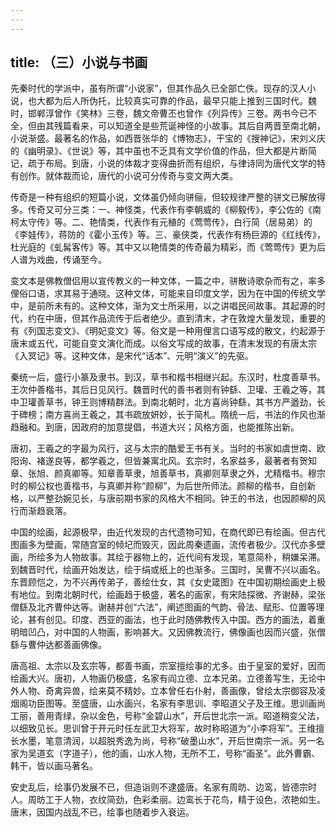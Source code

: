 ```yaml
---
---
---
```

title: （三）小说与书画
---



先秦时代的学派中，虽有所谓“小说家”，但其作品久已全部亡佚。现存的汉人小说，也大都为后人所伪托，比较真实可靠的作品，最早只能上推到三国时代。魏时，邯郸淳曾作《笑林》三卷，魏文帝曹丕也曾作《列异传》三卷。两书今已不全，但由其残篇看来，可以知道全是些荒诞神怪的小故事。其后自两晋至南北朝，小说渐盛。最著名的作品，如西晋张华的《博物志》，干宝的《搜神记》，宋刘义庆的《幽明录》、《世说》等，其中虽也不乏具有文学价值的作品，但大都是片断简记，疏于布局。到唐，小说的体裁才变得曲折而有组织，与律诗同为唐代文学的特有创作。就体裁而论，唐代的小说可分传奇与变文两大类。

传奇是一种有组织的短篇小说，文体虽仍倾向骈俪，但较规律严整的骈文已解放得多。传奇又可分三类：一、神怪类，代表作有李朝威的《柳毅传》，李公佐的《南柯太守传》等。二、艳情类，代表作有元稙的《莺莺传》，白行简（居易弟）的《李娃传》，蒋防的《霍小玉传》等。三、豪侠类，代表作有杨巨源的《红线传》，杜光庭的《虬髯客传》等。其中又以艳情类的传奇最为精彩，而《莺莺传》更为后人谱为戏曲，传诵至今。

变文本是佛教僧侣用以宣传教义的一种文体，一篇之中，骈散诗歌杂而有之，率多俚俗口语，求其易于通晓。这种文体，可能来自印度文学，因为在中国的传统文学中，是前所未有的。这种文体，渐为文士所采用，以之讲唱民间故事。其起源的时代，约在中唐，但其作品流传于后者绝少。直到清末，才在敦煌大量发现，重要的有《列国志变文》、《明妃变文》等。俗文是一种用俚言口语写成的散文，约起源于唐末或五代，可能自变文演化而成。以俗文写成的故事，在清末发现的有唐太宗《入冥记》等。这种文体，是宋代“话本”、元明“演义”的先驱。

秦统一后，盛行小篆及隶书。到汉，草书和楷书相继兴起。东汉时，杜度善草书。王次仲善楷书，其后日见风行。魏晋时代的善书者则有钟繇、卫瓘、王羲之等，其中卫瓘善草书，钟王则博精群法。到南北朝时，北方喜尚钟繇，其书方严遒劲，长于碑榜；南方喜尚王羲之，其书疏放妍妙，长于简札。隋统一后，书法的作风也渐趋融和。到唐，因政府的加意提倡，书道大兴；风格方面，也能推陈出新。

唐初，王羲之的字最为风行，这与太宗的酷爱王书有关。当时的书家如虞世南、欧阳询、褚遂良等，都学羲之，但皆兼寓北风。玄宗时，名家益多，最著者有贺知章、张旭、颜真卿等。知章善草隶，旭善草书，真卿则草隶之外，尤精楷书。穆宗时的柳公权也善楷书，与真卿并称“颜柳”，为后世所师法。颜柳的楷书，自创新格，以严整劲婉见长，与唐前期书家的风格大不相同。钟王的书法，也因颜柳的风行而渐趋衰落。

中国的绘画，起源极早，由近代发现的古代遗物可知，在商代即已有绘画。但古代图画多为壁画，常随宫室的倾圮而毁灭，因此周秦遗画，流传者极少。汉代亦多壁画，所绘多为人物故事。其绘于器物上的，近代间有发现，笔意简朴，稍嫌呆滞。到魏晋时代，绘画开始发达，绘于绢或纸上的也渐多。三国时，吴曹不兴以画名。东晋顾恺之，为不兴再传弟子，善绘仕女，其《女史箴图》在中国初期绘画史上极有地位。到南北朝时代，绘画趋于极盛，著名的画家，有宋陆探微、齐谢赫，梁张僧繇及北齐曹仲达等。谢赫并创“六法”，阐述图画的气韵、骨法、赋形、位置等理论，甚有创见。印度、西亚的画法，也于此时随佛教传入中国。西方的画法，着重明暗凹凸，对中国的人物画，影响甚大。又因佛教流行，佛像画也因而兴盛，张僧繇与曹仲达都善画佛像。

唐高祖、太宗以及玄宗等，都善书画，宗室擅绘事的尤多。由于皇室的爱好，因而绘画大兴。唐初，人物画仍极盛，名家有阎立德、立本兄弟。立德善写生，无论中外人物、奇禽异兽，绘来莫不精妙。立本曾任右仆射，善画像，曾绘太宗御容及凌烟阁功臣图等。至盛唐，山水画兴，名家有李思训、李昭道父子及王维。思训画尚工丽，善用青绿，杂以金色，号称“金碧山水”，开后世北宗一派。昭道稍变父法，以细致见长。思训曾于开元时任左武卫大将军，故时称昭道为“小李将军”。王维擅长水墨，笔意清润，以超脱秀逸为尚，号称“破墨山水”，开后世南宗一派。另一名家为吴道玄（字道子），他的画，山水人物，无所不工，号称“画圣”。此外曹霸、韩干，皆以画马著名。

安史乱后，绘事仍发展不已，但造诣则不逮盛唐。名家有周昉、边鸾，皆德宗时人。周昉工于人物，衣纹简劲，色彩柔丽。边鸾长于花鸟，精于设色，浓艳如生。唐末，因国内战乱不已，绘事也随着步入衰运。